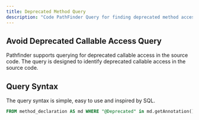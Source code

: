 ```yaml
---
title: Deprecated Method Query
description: "Code PathFinder Query for finding deprecated method access"
---
```



<PostHogLayout>
</PostHogLayout>

## Avoid Deprecated Callable Access Query

Pathfinder supports querying for deprecated callable access in the source code. The query is designed to identify deprecated callable access in the source code.

## Query Syntax

The query syntax is simple, easy to use and inspired by SQL.

```sql
FROM method_declaration AS md WHERE "@Deprecated" in md.getAnnotation()
```